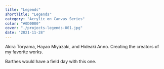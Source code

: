 ```yaml
---
title: "Legends"
shortTitle: "Legends"
category: "Acrylic on Canvas Series"
color: "#0D0000"
cover: "./projects-legends-001.jpg"
date: "2021-11-28"
---
```


Akira Toryama, Hayao Miyazaki, and Hideaki Anno. Creating the creators of my favorite works.

Barthes would have a field day with this one.
